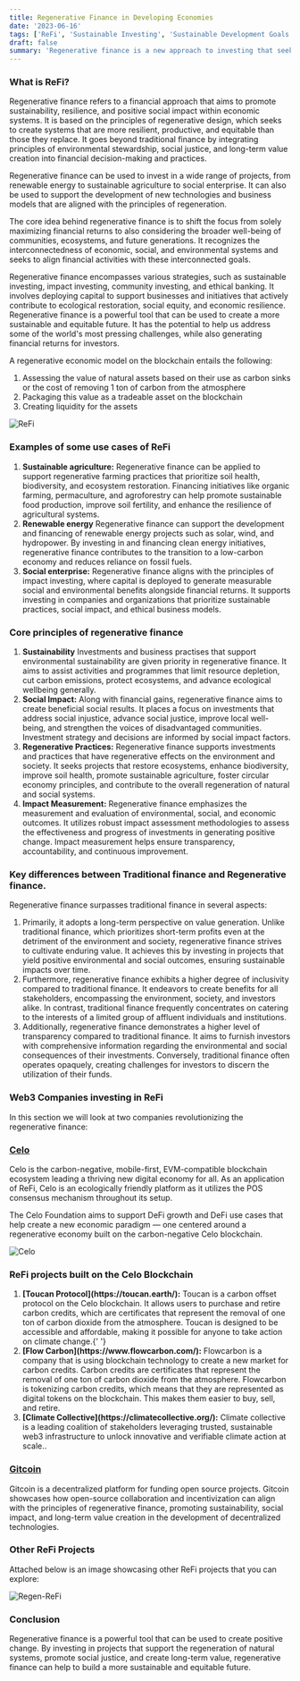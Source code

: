 ```yaml
---
title: Regenerative Finance in Developing Economies
date: '2023-06-16'
tags: ['ReFi', 'Sustainable Investing', 'Sustainable Development Goals']
draft: false
summary: 'Regenerative finance is a new approach to investing that seeks to create positive social and environmental impact in addition to financial returns. It is based on the principles of regenerative design, which seeks to create systems that are more resilient, productive, and equitable than those they replace. In this article we look take a deep dive into the introduction to regenerative finance'
---
```


### What is ReFi?

Regenerative finance refers to a financial approach that aims to promote sustainability, resilience, and positive social impact within economic systems. It is based on the principles of regenerative design, which seeks to create systems that are more resilient, productive, and equitable than those they replace. It goes beyond traditional finance by integrating principles of environmental stewardship, social justice, and long-term value creation into financial decision-making and practices.

Regenerative finance can be used to invest in a wide range of projects, from renewable energy to sustainable agriculture to social enterprise. It can also be used to support the development of new technologies and business models that are aligned with the principles of regeneration.

The core idea behind regenerative finance is to shift the focus from solely maximizing financial returns to also considering the broader well-being of communities, ecosystems, and future generations. It recognizes the interconnectedness of economic, social, and environmental systems and seeks to align financial activities with these interconnected goals.

Regenerative finance encompasses various strategies, such as sustainable investing, impact investing, community investing, and ethical banking. It involves deploying capital to support businesses and initiatives that actively contribute to ecological restoration, social equity, and economic resilience. Regenerative finance is a powerful tool that can be used to create a more sustainable and equitable future. It has the potential to help us address some of the world's most pressing challenges, while also generating financial returns for investors.

A regenerative economic model on the blockchain entails the following:

<ol>
  <li>
    Assessing the value of natural assets based on their use as carbon sinks or the cost of removing
    1 ton of carbon from the atmosphere
  </li>
  <li>Packaging this value as a tradeable asset on the blockchain</li>
  <li>Creating liquidity for the assets</li>
</ol>

![ReFi](/static/images/canada/regen.jpg)

### Examples of some use cases of ReFi

<ol>
  <li>
    <strong>Sustainable agriculture:</strong> Regenerative finance can be applied to support
    regenerative farming practices that prioritize soil health, biodiversity, and ecosystem
    restoration. Financing initiatives like organic farming, permaculture, and agroforestry can help
    promote sustainable food production, improve soil fertility, and enhance the resilience of
    agricultural systems.
  </li>
  <li>
    <strong>Renewable energy</strong> Regenerative finance can support the development and financing
    of renewable energy projects such as solar, wind, and hydropower. By investing in and financing
    clean energy initiatives, regenerative finance contributes to the transition to a low-carbon
    economy and reduces reliance on fossil fuels.
  </li>
  <li>
    <strong>Social enterprise:</strong> Regenerative finance aligns with the principles of impact
    investing, where capital is deployed to generate measurable social and environmental benefits
    alongside financial returns. It supports investing in companies and organizations that
    prioritize sustainable practices, social impact, and ethical business models.
  </li>
</ol>

### Core principles of regenerative finance

<ol>
  <li>
    <strong>Sustainability</strong> Investments and business practises that support environmental
    sustainability are given priority in regenerative finance. It aims to assist activities and
    programmes that limit resource depletion, cut carbon emissions, protect ecosystems, and advance
    ecological wellbeing generally.
  </li>
  <li>
    <strong>Social Impact:</strong> Along with financial gains, regenerative finance aims to create
    beneficial social results. It places a focus on investments that address social injustice,
    advance social justice, improve local well-being, and strengthen the voices of disadvantaged
    communities. Investment strategy and decisions are informed by social impact factors.
  </li>
  <li>
    <strong>Regenerative Practices:</strong> Regenerative finance supports investments and practices
    that have regenerative effects on the environment and society. It seeks projects that restore
    ecosystems, enhance biodiversity, improve soil health, promote sustainable agriculture, foster
    circular economy principles, and contribute to the overall regeneration of natural and social
    systems.
  </li>
  <li>
    <strong>Impact Measurement:</strong> Regenerative finance emphasizes the measurement and
    evaluation of environmental, social, and economic outcomes. It utilizes robust impact assessment
    methodologies to assess the effectiveness and progress of investments in generating positive
    change. Impact measurement helps ensure transparency, accountability, and continuous
    improvement.
  </li>
</ol>

### Key differences between Traditional finance and Regenerative finance.

Regenerative finance surpasses traditional finance in several aspects:

<ol>
  <li>
    Primarily, it adopts a long-term perspective on value generation. Unlike traditional finance,
    which prioritizes short-term profits even at the detriment of the environment and society,
    regenerative finance strives to cultivate enduring value. It achieves this by investing in
    projects that yield positive environmental and social outcomes, ensuring sustainable impacts
    over time.
  </li>
  <li>
    Furthermore, regenerative finance exhibits a higher degree of inclusivity compared to
    traditional finance. It endeavors to create benefits for all stakeholders, encompassing the
    environment, society, and investors alike. In contrast, traditional finance frequently
    concentrates on catering to the interests of a limited group of affluent individuals and
    institutions.
  </li>
  <li>
    Additionally, regenerative finance demonstrates a higher level of transparency compared to
    traditional finance. It aims to furnish investors with comprehensive information regarding the
    environmental and social consequences of their investments. Conversely, traditional finance
    often operates opaquely, creating challenges for investors to discern the utilization of their
    funds.
  </li>
</ol>

### Web3 Companies investing in ReFi

In this section we will look at two companies revolutionizing the regenerative finance:

### [Celo](https://celo.org/)

Celo is the carbon-negative, mobile-first, EVM-compatible blockchain ecosystem leading a thriving new digital economy for all. As an application of ReFi, Celo is an ecologically friendly platform as it utilizes the POS consensus mechanism throughout its setup.

The Celo Foundation aims to support DeFi growth and DeFi use cases that help create a new economic paradigm — one centered around a regenerative economy built on the carbon-negative Celo blockchain.

![Celo](/static/images/canada/celo.png)

### ReFi projects built on the Celo Blockchain

<ol>
  <li>
    <strong>[Toucan Protocol](https://toucan.earth/):</strong>
    Toucan is a carbon offset protocol on the Celo blockchain. It allows users to purchase and retire
    carbon credits, which are certificates that represent the removal of one ton of carbon dioxide from
    the atmosphere. Toucan is designed to be accessible and affordable, making it possible for anyone
    to take action on climate change.{' '}
  </li>
  <li>
    <strong>[Flow Carbon](https://www.flowcarbon.com/):</strong>
    Flowcarbon is a company that is using blockchain technology to create a new market for carbon credits.
    Carbon credits are certificates that represent the removal of one ton of carbon dioxide from the
    atmosphere. Flowcarbon is tokenizing carbon credits, which means that they are represented as digital
    tokens on the blockchain. This makes them easier to buy, sell, and retire.
  </li>
  <li>
    <strong>[Climate Collective](https://climatecollective.org/):</strong>
    Climate collective is a leading coalition of stakeholders leveraging trusted, sustainable web3 infrastructure
    to unlock innovative and verifiable climate action at scale..
  </li>
</ol>

### [Gitcoin](https://www.gitcoin.co/)

Gitcoin is a decentralized platform for funding open source projects.
Gitcoin showcases how open-source collaboration and incentivization can align with the principles of regenerative finance, promoting sustainability, social impact, and long-term value creation in the development of decentralized technologies.

### Other ReFi Projects

Attached below is an image showcasing other ReFi projects that you can explore:

![Regen-ReFi](/static/images/canada/refi-regen.png)

### Conclusion

Regenerative finance is a powerful tool that can be used to create positive change. By investing in projects that support the regeneration of natural systems, promote social justice, and create long-term value, regenerative finance can help to build a more sustainable and equitable future.
